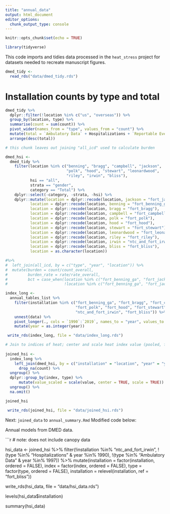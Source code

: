 ```yaml
---
title: "annual_data"
output: html_document
editor_options: 
  chunk_output_type: console
---
```


```r
knitr::opts_chunk$set(echo = TRUE)

library(tidyverse)
```

This code imports and tidies data processed in the `heat_stress` project for datasets needed to recreate manuscript figures.


```r

dmed_tidy <- 
  read_rds("data/dmed_tidy.rds")

```


# Installation counts by type and total  

```r
dmed_tidy %>% 
  dplyr::filter(!location %in% c("us", "overseas")) %>% 
  group_by(location, type) %>% 
  summarise(count = sum(count)) %>% 
  pivot_wider(names_from = "type", values_from = "count") %>% 
  mutate(total = `Ambulatory Data` + Hospitalizations + `Reportable Events`) %>% 
  arrange(desc(total))

```















```r

# this chunk leaves out joining "all_icd" used to calculate burden

dmed_hsi <-
  dmed_tidy %>% 
    filter(location %in% c("benning", "bragg", "campbell", "jackson",
                           "polk", "hood", "stewart", "leonardwood", 
                           "riley", "irwin", "bliss"),
           hsi == "all",
           strata == "gender",
           category == "Total") %>% 
    dplyr::select(-category, -strata, -hsi) %>% 
    dplyr::mutate(location = dplyr::recode(location, jackson = "fort_jackson"),
           location = dplyr::recode(location, benning = "fort_benning_ga"),                 
           location = dplyr::recode(location, bragg = "fort_bragg"),
           location = dplyr::recode(location, campbell = "fort_campbell"),
           location = dplyr::recode(location, polk = "fort_polk"),
           location = dplyr::recode(location, hood = "fort_hood"),
           location = dplyr::recode(location, stewart = "fort_stewart"),
           location = dplyr::recode(location, leonardwood = "fort_leonard_wood"),
           location = dplyr::recode(location, riley = "fort_riley"),
           location = dplyr::recode(location, irwin = "ntc_and_fort_irwin"),
           location = dplyr::recode(location, bliss = "fort_bliss"),
           location = as.character(location)) 

#%>% 
#  left_join(all_icd, by = c("type", "year", "location")) %>% 
#  mutate(burden = count/count_overall,
#         burden_rate = rate/rate_overall,
#         bct = case_when(location %in% c("fort_benning_ga", "fort_jackson", "fort_leonard_wood") ~ 1,
#                         !location %in% c("fort_benning_ga", "fort_jackson", "fort_leonard_wood") ~ 0)) 

```


```r

index_long <- 
  annual_tables_list %>% 
    filter(installation %in% c("fort_benning_ga", "fort_bragg", "fort_campbell", "fort_jackson",
                               "fort_polk", "fort_hood", "fort_stewart", "fort_leonard_wood", "fort_riley",
                               "ntc_and_fort_irwin", "fort_bliss")) %>% 
    unnest(data) %>% 
    pivot_longer(., cols = `1990`:`2019`, names_to = "year", values_to = "value") %>% 
    mutate(year = as.integer(year)) 

 write_rds(index_long, file = "data/index_long.rds")

```



```r

# Join to indices of heat; center and scale heat index value (pooled, for each index/type - pooled over all included locations and years)  
  
joined_hsi <-
  index_long %>% 
    left_join(dmed_hsi, by = c("installation" = "location", "year" = "year")) %>% 
      drop_na(count) %>% 
  ungroup() %>% 
  dplyr::group_by(index, type) %>% 
      mutate(value_scaled = scale(value, center = TRUE, scale = TRUE)) %>% 
  ungroup() %>% 
  na.omit()

joined_hsi

 write_rds(joined_hsi, file = "data/joined_hsi.rds")
```
Next: `joined_data` to `annual_summary.Rmd`
Modified code below:


Annual models from DMED data.

```r

# note: does not include canopy data

hsi_data <-
  joined_hsi %>% 
    filter(!installation %in% "ntc_and_fort_irwin",
           !(type %in% "Hospitalizations" & year %in% 1990),
           !(type %in% "Ambulatory Data" & year %in% 1997)) %>% 
    mutate(installation = factor(installation, ordered = FALSE),
         index = factor(index, ordered = FALSE),
         type = factor(type, ordered = FALSE),
         installation = relevel(installation, ref = "fort_bliss"))

 write_rds(hsi_data, file = "data/hsi_data.rds")

levels(hsi_data$installation)

summary(hsi_data)



